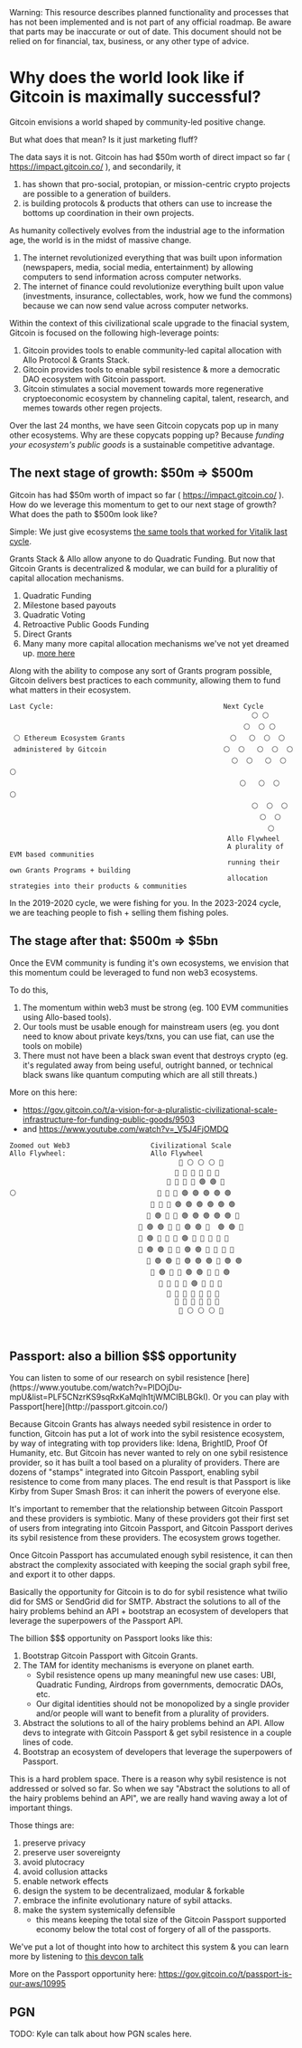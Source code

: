 
<Callout type="warning">
  Warning: This resource describes planned functionality and processes that has
  not been implemented and is not part of any official roadmap. Be aware that parts may be inaccurate or out of
  date.  This document should not be relied on for financial, tax, business, or any other type of advice.
</Callout>


# Why does the world look like if Gitcoin is maximally successful?

Gitcoin envisions a world shaped by community-led positive change.

But what does that mean?  Is it just marketing fluff?

The data says it is not. Gitcoin has had $50m worth of direct impact so far ( https://impact.gitcoin.co/ ), and secondarily, it 
1. has shown that pro-social, protopian, or mission-centric crypto projects are possible to a generation of builders.  
2. is building protocols & products that others can use to increase the bottoms up coordination in their own projects.

As humanity collectively evolves from the industrial age to the information age, the world is in the midst of massive change.  
1. The internet revolutionized everything that was built upon information (newspapers, media, social media, entertainment) by allowing computers to send information across computer networks.
2. The internet of finance could revolutionize everything built upon value (investments, insurance, collectables, work, how we fund the commons) because we can now send value across computer networks.

Within the context of this civilizational scale upgrade to the finacial system, Gitcoin is focused on the following high-leverage points:
1. Gitcoin provides tools to enable community-led capital allocation with Allo Protocol & Grants Stack.
2. Gitcoin provides tools to enable sybil resistence & more a democratic DAO ecosystem with Gitcoin passport.
3. Gitcoin stimulates a social movement towards more regenerative cryptoeconomic ecosystem by channeling capital, talent, research, and memes towards other regen projects.

Over the last 24 months, we have seen Gitcoin copycats pop up in many other ecosystems.   Why are these copycats popping up?  Because *funding your ecosystem's public goods* is a sustainable competitive advantage.

## The next stage of growth: $50m => $500m

Gitcoin has had $50m worth of impact so far ( https://impact.gitcoin.co/ ).  How do we leverage this momentum to get to our next stage of growth?  What does the path to $500m look like?

Simple: We just give ecosystems [the same tools that worked for Vitalik last cycle](https://vitalik.ca/categories/gitcoin.html).

Grants Stack & Allo allow anyone to do Quadratic Funding.  But now that Gitcoin Grants is decentralized & modular, we can build for a pluralitiy of capital allocation mechanisms.

1. Quadratic Funding
2. Milestone based payouts
3. Quadratic Voting 
4. Retroactive Public Goods Funding
5. Direct Grants
6. Many many more capital allocation mechanisms we've not yet dreamed up. [more here](https://gov.gitcoin.co/t/systematic-exploration-of-the-coordination-mechanism-design-space/12616)

Along with the ability to compose any sort of Grants program possible, Gitcoin delivers best practices to each community, allowing them to fund what matters in their ecosystem.


```
Last Cycle:                                          Next Cycle
                                                            ⚪️ ⚪️
                                                          ⚪️  ⚪️ ⚪️
 ⚪️ Ethereum Ecosystem Grants                          ⚪️   ⚪️  ⚪️  ⚪️
 administered by Gitcoin                             ⚪️  ⚪️   ⚪️  ⚪️  ⚪️
                                                       ⚪️  ⚪️   ⚪️  ⚪️  ⚪️
                                                         ⚪️   ⚪️  ⚪️  ⚪️
                                                            ⚪️  ⚪️  ⚪️ 
                                                              ⚪️  ⚪️ 
                                                                ⚪️  
                                                      Allo Flywheel
                                                      A plurality of EVM based communities
                                                      running their own Grants Programs + building
                                                      allocation strategies into their products & communities

```

In the 2019-2020 cycle, we were fishing for you.  In the 2023-2024 cycle, we are teaching people to fish + selling them fishing poles.

## The stage after that: $500m => $5bn


Once the EVM community is funding it's own ecosystems, we envision that this momentum could be leveraged to fund non web3 ecosystems.

To do this, 
1. The momentum within web3 must be strong (eg. 100 EVM communities using Allo-based tools).
2. Our tools must be usable enough for mainstream users (eg. you dont need to know about private keys/txns, you can use fiat, can use the tools on mobile)
3. There must not have been a black swan event that destroys crypto (eg. it's regulated away from being useful, outright banned, or technical black swans like quantum computing which are all still threats.)

More on this here:
- https://gov.gitcoin.co/t/a-vision-for-a-pluralistic-civilizational-scale-infrastructure-for-funding-public-goods/9503
- and https://www.youtube.com/watch?v=_V5J4FjOMDQ

```
Zoomed out Web3                    Civilizational Scale
Allo Flywheel:                     Allo Flywheel
                                          🔵 ⚪️ ⚪️ ⚪️ 🔵
                                         🔵 🔵 🔵 🔵 🔵 🔵
                                       🔵 🔵 🔵 🔵 🟢 🟢 🔵
⚪️                                   🔵 🔵 🔵 🟢 🟢 🟢 🟢 🟢
                                   🔵 🔵 🔵 🟢 🟢 🟢 🟢 🟢 🟢
                                  🔵 🟢 🔵 🔵 🟢 🟢 🟢 🟢 🟢 🔵
                                🔵 🟢 🟢 🔵 🔵 🟢 🟢 🔵  🟢 🟢 🔵
                                🔵 🟢 🔵 🔵 🔵 🟢 🔵 🔵 🔵 🔵 🔵
                                🔵 🟢 🟢 🔵 🔵 🟢 🟢 🔵 🔵 🔵 🔵
                                  🔵 🟢 🟢 🔵 🟢 🟢 🟢 🔵 🟢 🟢
                                   🔵 🟢 🔵 🔵 🟢 🟢 🔵 🔵 🟢
                                     🔵 🔵 🔵 🔵 🟢 🔵 🔵 🔵
                                       🔵 🔵 🔵 🔵 🔵 🔵 🔵
                                         🔵 🔵 🔵 🔵 🔵 🔵
                                          🔵 ⚪️ ⚪️ ⚪️ 🔵



```

## Passport: also a billion $$$ opportunity

<Callout type="info">
You can listen to some of our research on sybil resistence [here](https://www.youtube.com/watch?v=PlDOjDu-mpU&list=PLF5CNzrKS9sqRxKaMqlh1tjWMCIBLBGkI).  Or you can play with Passport[here](http://passport.gitcoin.co/)
</Callout>

Because Gitcoin Grants has always needed sybil resistence in order to function, Gitcoin has put a lot of work into the sybil resistence ecosystem, by way of integrating with top providers like: Idena, BrightID, Proof Of Humanity, etc.  But Gitcoin has never wanted to rely on one sybil resistence provider, so it has built a tool based on a plurality of providers.  There are dozens of "stamps" integrated into Gitcoin Passport, enabling sybil resistence to come from many places.  The end result is that Passport is like Kirby from Super Smash Bros: it can inherit the powers of everyone else.

It's important to remember that the relationship between Gitcoin Passport and these providers is symbiotic.  Many of these providers got their first set of users from integrating into Gitcoin Passport, and Gitcoin Passport derives its sybil resistence from these providers.  The ecosystem grows together.

Once Gitcoin Passport has accumulated enough sybil resistence, it can then abstract the complexity associated with keeping the social graph sybil free, and export it to other dapps.

Basically the opportunity for Gitcoin is to do for sybil resistence what twilio did for SMS or SendGrid did for SMTP.  Abstract the solutions to all of the hairy problems behind an API + bootstrap an ecosystem of developers that leverage the superpowers of the Passport API.

The billion $$$ opportunity on Passport looks like this:

1. Bootstrap Gitcoin Passport with Gitcoin Grants.
2. The TAM for identity mechanisms is everyone on planet earth.
    - Sybil resistence opens up many meaningful new use cases: UBI, Quadratic Funding, Airdrops from governments, democratic DAOs, etc.
    - Our digital identities should not be monopolized by a single provider and/or people will want to benefit from a plurality of providers.
3. Abstract the solutions to all of the hairy problems behind an API.  Allow devs to integrate with Gitcoin Passport & get sybil resistence in a couple lines of code.
4. Bootstrap an ecosystem of developers that leverage the superpowers of Passport.

This is a hard problem space.  There is a reason why sybil resistence is not addressed or solved so far.  So when we say "Abstract the solutions to all of the hairy problems behind an API", we are really hand waving away a lot of important things.

Those things are:
1. preserve privacy
2. preserve user sovereignty
3. avoid plutocracy
4. avoid collusion attacks
5. enable network effects
6. design the system to be decentralizaed, modular & forkable
7. embrace the infinite evolutionary nature of sybil attacks.
8. make the system systemically defensible
    - this means keeping the total size of the Gitcoin Passport supported economy below the total cost of forgery of all of the passports.

We've put a lot of thought into how to architect this system & you can learn more by listening to [this devcon talk](https://www.youtube.com/watch?v=TRoO5fD7TI4)

More on the Passport opportunity here: https://gov.gitcoin.co/t/passport-is-our-aws/10995

## PGN
 
 TODO: Kyle can talk about how PGN scales here.



